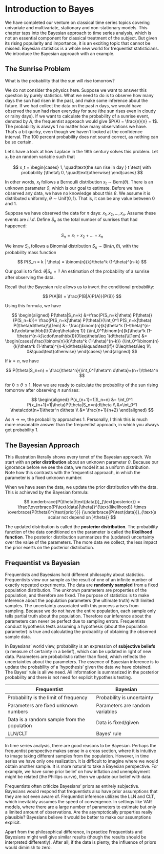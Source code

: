 # Introduction to Bayes

We have completed our venture on classical time series topics covering
univariate and multivariate, stationary and non-stationary models. This
chapter taps into the Bayesian approach to time series analysis, which
is not an essential component for classical treatment of the subject.
But given its rising popularity and importance, it is an exciting topic
that cannot be missed. Bayesian statistics is a whole new world for
frequentist statisticians. We introduce the Bayesian approach with an
example.

## The Sunrise Problem

What is the probability that the sun will rise tomorrow?

We do not consider the physics here. Suppose we want to answer this
question by purely statistics. What we need to do is to observe how many
days the sun had risen in the past, and make some inference about the
future. If we had collect the data on the past $n$ days, we would have
observed the sun had risen everyday for sure (the sun rises even in
cloudy or rainy days). If we want to calculate the probability of a
sunrise event, denoted by $A$, the frequentist approach would give
$P(A) = \frac{n}{n} = 1$. The probability is always $1$ no matter how
many observations we have. That's a bit quirky, even though we haven't
looked at the confidence interval. The 100 percent probability does not
sound correct, as nothing can be so certain.

Let's have a look at how Laplace in the 18th century solves this
problem. Let $x_t$ be an random variable such that

$$
x_t = \begin{cases}
1, \quad\text{the sun rise in day } t \text{ with probability }\theta\\
0, \quad\text{otherwise}
\end{cases}
$$

In other words, $x_t$ follows a Bernoulli distribution
$x_t\sim\text{Bern}(\theta)$. There is an unknown parameter $\theta$,
which is our goal to estimate. Before we have observed any data, we have
no knowledge about this $\theta$. We assume it is distributed uniformly,
$\theta\sim\text{Unif}(0,1)$. That is, it can be any value between $0$
and $1$.

Suppose we have observed the data for $n$ days: $x_1,x_2,\dots,x_n$.
Assume these events are $i.i.d$. Define $S_n$ as the total number of
sunrises that had happened:

$$
S_n = x_1 + x_2 + \dots + x_n
$$

We know $S_n$ follows a Binomial distribution
$S_n\sim\text{Bin}(n,\theta)$, with the probability mass function

$$
P(S_n = k | \theta) = \binom{n}{k}\theta^k (1-\theta)^{n-k}
$$

Our goal is to find: $\theta | S_n=?$ An estimation of the probability
of a sunrise after observing the data.

Recall that the Bayesian rule allows us to invert the conditional
probability:

$$
P(A|B) = \frac{P(B|A)P(A)}{P(B)}
$$

Using this formula, we have

$$
\begin{aligned}
P(\theta|S_n=k) &=\frac{P(S_n=k|\theta) P(\theta)}{P(S_n=k)}=
\frac{P(S_n=k|\theta) P(\theta)}{\int_0^1 P(S_n=k|\theta) P(\theta)d\theta}\\[1em]
&= \frac{\binom{n}{k}\theta^k (1-\theta)^{n-k}\cdot\mathbb{I}(0\leq\theta\leq 1)}
{\int_0^1\binom{n}{k}\theta^k (1-\theta)^{n-k}\cdot\mathbb{I}(0\leq\theta\leq 1)d\theta}\\[1em]
&= \begin{cases}\frac{\binom{n}{k}\theta^k (1-\theta)^{n-k}}
{\int_0^1\binom{n}{k}\theta^k (1-\theta)^{n-k}d\theta}&\quad\text{if}\ 0\leq\theta\leq 1\\
0&\quad\text{otherwise}
\end{cases}
\end{aligned}
$$

If $k=n$, we have

$$
P(\theta|S_n=n) = \frac{\theta^n}{\int_0^1\theta^n d\theta}=(n+1)\theta^n
$$

for $0\leq\theta\leq 1$. Now we are ready to calculate the probability
of the sun rising tomorrow after observing $n$ sunrises:

$$
\begin{aligned}
P(x_{n+1}=1|S_n=n) &= \int_0^1 P(x_{n+1}=1|\theta)P(\theta|S_n=n)d\theta \\
&=\int_0^1 \theta\cdot(n+1)\theta^n d\theta \\
&= \frac{n+1}{n+2}
\end{aligned}
$$

As $n\to\infty$, the probability approaches $1$. Personally, I think
this is much more reasonable answer than the frequentist approach, in
which you always get probability $1$.

## The Bayesian Approach

This illustration literally shows every tenet of the Bayesian approach.
We start with an **prior distribution** about an unknown parameter
$\theta$. Because our ignorance before we see the data, we model it as a
uniform distribution. Note how this contrasts with the frequentist
approach, in which the parameter is a fixed unknown number.

When we have seen the data, we update the prior distribution with the
data. This is achieved by the Bayesian formula:

$$
\underbrace{P(\theta|\text{data})}_{\text{posterior}} = \frac{\overbrace{P(\text{data}|\theta)}^{\text{likelihood}} \times 
\overbrace{P(\theta)}^{\text{prior}}}
{\underbrace{P(\text{data})}_{\text{a scalar not depend on }\theta}}
$$

The updated distribution is called the **posterior distribution**. The
probability function of the data conditioned on the parameter is called
the **likelihood function**. The posterior distribution summarizes the
(updated) uncertainty over the value of the parameters. The more data we
collect, the less impact the prior exerts on the posterior distribution.

## Frequentist vs Bayesian 

Frequentists and Bayesians hold different philosophy about statistics.
Frequentists view our sample as the result of one of an infinite number
of exactly repeated experiments. The data are **randomly sampled** from
a fixed population distribution. The unknown parameters are properties
of the population, and therefore are fixed. The purpose of statistics is
to make inference about the population parameters (the ultimate truth)
with limited samples. The uncertainty associated with this process
arises from sampling. Because we do not have the entire population, each
sample only tells partial truth about the population. Therefore our
inference about the parameters can never be perfect due to sampling
errors. Frequentists conduct hypothesis tests assuming a hypothesis
(about the population parameter) is true and calculating the probability
of obtaining the observed sample data.

In Bayesians' world view, probability is an expression of **subjective
beliefs** (a measure of certainty in a belief), which can be updated in
light of new data. Parameters are probabilistic rather than fixed, which
reflects the uncertainties about the parameters. The essence of Bayesian
inference is to update the probability of a 'hypothesis' given the data
we have obtained. The Bayes' rule is all we need. All information is
summarized in the posterior probability and there is not need for
explicit hypothesis testing.

| Frequentist                                 | Bayesian                        |
|---------------------------------------------|---------------------------------|
| Probability is the limit of frequency       | Probability is uncertainty      |
| Parameters are fixed unknown numbers        | Parameters are random variables |
| Data is a random sample from the population | Data is fixed/given             |
| LLN/CLT                                     | Bayes' rule                     |

In time series analysis, there are good reasons to be Bayesian. Perhaps
the frequentist perspective makes sense in a cross section, where it is
intuitive to image taking different samples from the population.
However, in time series we have only one realization. It is difficult to
imagine where we would obtain another sample. It is more natural to take
a Bayesian perspective. For example, we have some prior belief on how
inflation and unemployment might be related (the Phillips curve), then
we update our belief with data.

Frequentists often criticize Bayesians' priors as entirely subjective.
Bayesians would respond that frequentists also have prior assumptions
that they are not even aware of. Frequentist inference utilizes the LLN
and CLT, which inevitably assumes the speed of convergence. In settings
like VAR models, where there are a large number of parameters to
estimate but only a limited amount of observations. Are the
asymptotically properties really plausible? Bayesians believe it would
be better to make our assumptions explicit.

Apart from the philosophical difference, in practice Frequentists and
Bayesians might well give similar results (though the results should be
interpreted differently). After all, if the data is plenty, the
influence of priors would diminish to zero.
